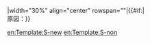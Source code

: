 <includeonly>|width="30%" align="center" rowspan="{{{rows}}}"|'''{{{1}}}'''{{#if:{{{2|}}}|<br/>原因：{{{2}}}}}</includeonly><noinclude>

{{Documentation|Template:任期框模板說明文件}}
[[en:Template:S-new]]
[[en:Template:S-non]]
</noinclude>